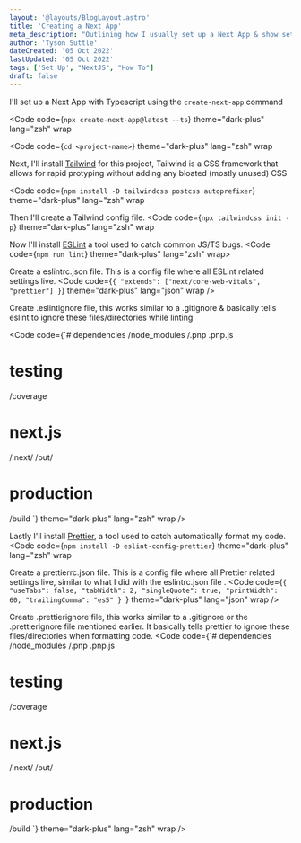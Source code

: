 ```yaml
---
layout: '@layouts/BlogLayout.astro'
title: 'Creating a Next App'
meta_description: "Outlining how I usually set up a Next App & show set up commands"
author: 'Tyson Suttle'
dateCreated: '05 Oct 2022'
lastUpdated: '05 Oct 2022'
tags: ['Set Up', "NextJS", "How To"]
draft: false
---
```


I'll set up a Next App with Typescript using the `create-next-app` command

<Code
  code={`npx create-next-app@latest --ts`}
  theme="dark-plus"
  lang="zsh"
  wrap
></Code>

<Code
  code={`cd <project-name>`}
  theme="dark-plus"
  lang="zsh"
  wrap
></Code>
Next, I'll install [Tailwind](https://tailwindcss.com) for this project,
Tailwind is a CSS framework that allows for rapid protyping without adding any bloated (mostly unused) CSS

<Code
  code={`npm install -D tailwindcss postcss autoprefixer`}
  theme="dark-plus"
  lang="zsh"
  wrap
></Code>
Then I'll create a Tailwind config file.
<Code
  code={`npx tailwindcss init -p`}
  theme="dark-plus"
  lang="zsh"
  wrap
></Code>

Now I'll install [ESLint](https://eslint.org/) a tool used to catch common JS/TS bugs.
<Code code={`npm run lint`} theme="dark-plus" lang="zsh" wrap></Code>

Create a eslintrc.json file. This is a config file where all ESLint related settings live.
<Code
code={`{
  "extends": ["next/core-web-vitals", "prettier"]
}`}
  theme="dark-plus"
  lang="json"
  wrap
 />

Create .eslintignore file, this works similar to a .gitignore & basically tells eslint
to ignore these files/directories while linting

 <Code
code={`# dependencies
/node_modules
/.pnp
.pnp.js

# testing
/coverage

# next.js
/.next/
/out/

# production
/build
`}
  theme="dark-plus"
  lang="zsh"
  wrap
 />

Lastly I'll install [Prettier](https://prettier.io/), a tool used to catch automatically format my code.
<Code
  code={`npm install -D eslint-config-prettier`}
  theme="dark-plus"
  lang="zsh"
  wrap
></Code>

Create a prettierrc.json file. This is a config file where all Prettier related settings live, 
similar to what I did with the eslintrc.json file .
<Code
code={`{
  "useTabs": false,
  "tabWidth": 2,
  "singleQuote": true,
  "printWidth": 60,
  "trailingComma": "es5"
}
`}
  theme="dark-plus"
  lang="json"
  wrap
 />

Create .prettierignore file, this works similar to a .gitignore or the .prettierignore file mentioned earlier.
It basically tells prettier to ignore these files/directories when formatting code.
 <Code
code={`# dependencies
/node_modules
/.pnp
.pnp.js

# testing
/coverage

# next.js
/.next/
/out/

# production
/build
`}
  theme="dark-plus"
  lang="zsh"
  wrap
 />
